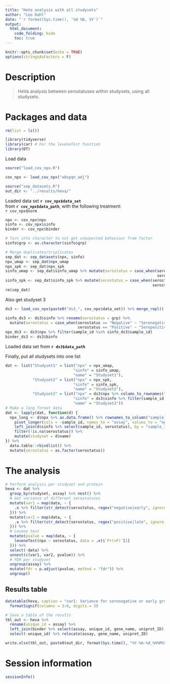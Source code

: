 ```yaml
---
title: "HeVa analysis with all studysets"
author: "Leo Dahl"
date: "`r format(Sys.time(), '%d %B, %Y')`"
output:
  html_document:
    code_folding: hide
    toc: true
---
```


```r
knitr::opts_chunk$set(echo = TRUE)
options(stringsAsFactors = F)
```

# Description

> HeVa analysis between serostatuses within studysets, using all studysets.

# Packages and data

```r

rm(list = ls())

library(tidyverse)
library(car) # For the leveneTest function
library(DT)

```

Load data

```r

source("load_cov_npx.R")

cov_npx <- load_cov_npx("abspqn_adj")

source("sep_datasets.R")
out_dir <- "../results/heva/"
```

Loaded data set **`r cov_npx$data_set`**  
from **`r cov_npx$data_path`**, with the following treatment:  
`r cov_npx$norm`


```r

npx <- cov_npx$npx
sinfo <- cov_npx$sinfo
binder <- cov_npx$binder

# Turn into character to not get unexpected behaviour from factor
sinfo$grp <- as.character(sinfo$grp)

# Merge duplicates/triplicates
sep_dat <- sep_datasets(npx, sinfo)
npx_umap <- sep_dat$npx_umap
npx_spk <- sep_dat$npx_spk
sinfo_umap <- sep_dat$sinfo_umap %>% mutate(serostatus = case_when(serostatus == "no reactivity" ~ "Seronegative, IgM-IgG-",
                                                                   serostatus == "IgG + IgM" ~ "Seropositive, IgM+IgG+"))
sinfo_spk <- sep_dat$sinfo_spk %>% mutate(serostatus = case_when(serostatus == "IgM" ~ "Early phase, IgM+IgG-",
                                                                 serostatus == "IgG" ~ "Late phase, IgM-IgG+"))
rm(sep_dat)

```

Also get studyset 3

```r

ds3 <- load_cov_npx(paste0("ds3_", cov_npx$data_set)) %>% merge_repl()

sinfo_ds3 <- ds3$sinfo %>% rename(serostatus = grp) %>%
  mutate(serostatus = case_when(serostatus == "Negative" ~ "Seronegative, IgG-",
                                serostatus == "Positive" ~ "Seropositive, IgG+"))
npx_ds3 <- ds3$npx %>% filter(sample_id %in% sinfo_ds3$sample_id)
binder_ds3 <- ds3$binfo

```

Loaded data set from **`r ds3$data_path`**

Finally, put all studysets into one list

```r
dat <- list("Studyset1" = list("npx" = npx_umap,
                              "sinfo" = sinfo_umap,
                              "name" = "Studyset1"),
            "Studyset2" = list("npx" = npx_spk,
                              "sinfo" = sinfo_spk,
                              "name" = "Studyset2"),
            "Studyset3" = list("npx" = ds3$npx %>% column_to_rownames("sample_id") %>% as.matrix(),
                              "sinfo" = ds3$sinfo %>% filter(sample_id %in% ds3$npx$sample_id) %>% rename(serostatus = grp),
                              "name" = "Studyset3"))
# Make a long format data
dat <- lapply(dat, function(d) {
  npx_long <- d$npx %>% as.data.frame() %>% rownames_to_column("sample_id") %>%
    pivot_longer(cols = -sample_id, names_to = "assay", values_to = "npx") %>%
    left_join(d$sinfo %>% select(sample_id, serostatus), by = "sample_id") %>%
    filter(!is.na(serostatus)) %>%
    mutate(studyset = d$name)
}) %>%
  data.table::rbindlist() %>%
  mutate(serostatus = as.factor(serostatus))
```


# The analysis

```r
# Perform analysis per studyset and protein
heva <- dat %>%
  group_by(studyset, assay) %>% nest() %>%
  # Get variance of different serostatuses
  mutate(var1 = map(data, ~ {
    .x %>% filter(str_detect(serostatus, regex("negative|early", ignore_case = T))) %>% pull(npx) %>% var(na.rm = T)
  })) %>%
  mutate(var2 = map(data, ~ {
    .x %>% filter(str_detect(serostatus, regex("positive|late", ignore_case = T))) %>% pull(npx) %>% var(na.rm = T)
  })) %>%
  # Levene test
  mutate(pvalue = map(data, ~ {
    leveneTest(npx ~ serostatus, data = .x)$`Pr(>F)`[1]
  })) %>%
  select(-data) %>%
  unnest(c(var1, var2, pvalue)) %>%
  # FDR per studyset
  ungroup(assay) %>%
  mutate(fdr = p.adjust(pvalue, method = "fdr")) %>%
  ungroup()
```

## Results table

```r
datatable(heva, caption = "var1: Variance for seronegative or early group. var2: Variance for seropositive or late group") %>%
  formatSignif(columns = 3:6, digits = 3)
```

```r
# Save a table of the results
tbl_out <- heva %>%
  rename(unique_id = assay) %>%
  left_join(binder %>% select(assay, unique_id, gene_name, uniprot_ID), by = "unique_id") %>%
  select(-unique_id) %>% relocate(assay, gene_name, uniprot_ID)

write.xlsx(tbl_out, paste0(out_dir, format(Sys.time(), "%Y-%m-%d_%H%M%S"), "_heva_results.xlsx"), asTable = T)
```


# Session information

```r
sessionInfo()
```
